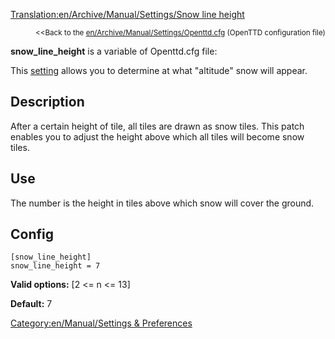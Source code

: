 [[Translation:en/Archive/Manual/Settings/Snow line height]]

:<small><<Back to the [[en/Archive/Manual/Settings/Openttd.cfg]] (OpenTTD configuration file)</small>


'''snow_line_height''' is a variable of Openttd.cfg file:

This [[en/Archive/Manual/Settings/Advanced Settings|setting]] allows you to determine at what "altitude" snow will appear.  

== Description ==

After a certain height of tile, all tiles are drawn as snow tiles. This patch enables you to adjust the height above which all tiles will become snow tiles.

== Use ==

The number is the height in tiles above which snow will cover the ground.

== Config ==

<pre>
[snow_line_height]
snow_line_height = 7
</pre>

'''Valid options:''' [2 <= n <= 13]

'''Default:''' 7

[[Category:en/Manual/Settings & Preferences]]